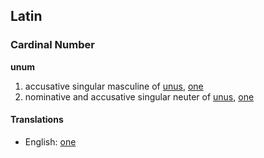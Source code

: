==Latin==
===Cardinal Number===
'''unum'''

#accusative singular masculine of [[unus]], [[one]]
#nominative and accusative singular neuter of [[unus]], [[one]]
====Translations====
*English: [[one]]